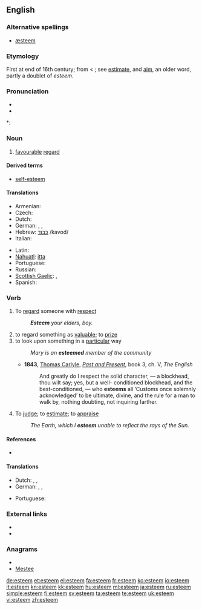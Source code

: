 ==English==

===Alternative spellings===
* [[æsteem]] {{i|archaic}}

===Etymology===
First at end of 16th century; from {{etyl|frm}} {{term|estimer}} < {{etyl|la}} {{term|aestimare||to value, rate, weigh, estimate}}; see [[estimate]], and [[aim]], an older word, partly a doublet of ''esteem''.

===Pronunciation===
* {{IPA|[ɛsˈtiːm]}}
* {{audio|en-us-esteem.ogg|Audio (US)}}

*: {{rhymes|iːm}}

===Noun===
{{en-noun|-}}

# [[favourable]] [[regard]]

====Derived terms====
* [[self-esteem]]

====Translations====
{{trans-top|favourable regard}}
* Armenian: {{t-|hy|հարգանք|tr=hargank’}}
* Czech: {{t-|cs|úcta|f}}
* Dutch: {{t+|nl|achting|f}}
* German: {{t+|de|Achtung|f}},  {{t+|de|Ansehen|n}}, {{t|de|Wertschätzung|f}}
* Hebrew: [[כבוד]] /kavod/
* Italian: {{t|it|stima|f}}
{{trans-mid}}
* Latin: {{t-|la|diligere}}
* [[Nahuatl]]: [[itta]]
* Portuguese: {{t+|pt|estima}}
* Russian: {{t+|ru|уважение|tr=uvazhenie}}
* [[Scottish Gaelic]]: {{t|gd|onair|f|xs=Scottish Gaelic}},  {{t|gd|urram|m|xs=Scottish Gaelic}}
* Spanish: {{t-|es|estima}}
{{trans-bottom}}

===Verb===
{{en-verb}}

# To [[regard]] someone with [[respect]]
#: '''''Esteem''' your elders, boy.''
# to regard something as [[valuable]]; to [[prize]]
# to look upon something in a [[particular]] way
#: ''Mary is an '''esteemed''' member of the community''
#* '''1843''', [[w:Thomas_Carlyle|Thomas Carlyle]], ''[[:w:Past and Present (book)|Past and Present]]'', book 3, ch. V, ''The English''
#*: And greatly do I respect the solid character, — a blockhead, thou wilt say;  yes, but a well- conditioned blockhead, and the best-conditioned, — who '''esteems''' all ‘Customs once solemnly acknowledged’ to be ultimate, divine, and the rule for a man to walk by, nothing doubting, not inquiring farther.
# {{obsolete}} To [[judge]]; to [[estimate]]; to [[appraise]]
#: ''The Earth, which I '''esteem''' unable to reflect the rays of the Sun.''

====References====
* {{R:OED2}}

====Translations====
{{trans-top|esteem}}
* Dutch: {{t+|nl|achten}}, {{t+|nl|waarderen}}, {{t+|nl|prijzen}}
* German: {{t+|de|schätzen}}, {{t+|de|ansehen}}, {{t+|de|achten}}
{{trans-mid}}
* Portuguese: {{t+|pt|estimar}}
{{trans-bottom}}

===External links===
* {{R:Webster 1913}}
* {{R:Century 1911}}

===Anagrams===
* {{alphagram|eeemst}}
* [[Mestee#English|Mestee]]

[[de:esteem]]
[[et:esteem]]
[[el:esteem]]
[[fa:esteem]]
[[fr:esteem]]
[[ko:esteem]]
[[io:esteem]]
[[it:esteem]]
[[kn:esteem]]
[[kk:esteem]]
[[hu:esteem]]
[[ml:esteem]]
[[ja:esteem]]
[[ru:esteem]]
[[simple:esteem]]
[[fi:esteem]]
[[sv:esteem]]
[[ta:esteem]]
[[te:esteem]]
[[uk:esteem]]
[[vi:esteem]]
[[zh:esteem]]